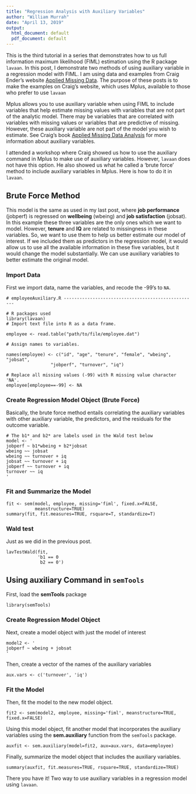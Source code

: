 ```yaml
---
title: "Regression Analysis with Auxiliary Variables"
author: "William Murrah"
date: "April 13, 2019"
output:
  html_document: default
  pdf_document: default
---
```


This is the third tutorial in a series that demonstrates how to us full information maximum likelihood (FIML) estimation using the R package `lavaan`. In this post, I demonstrate two methods of using auxiliary variable in a regression model with FIML. I am using data and examples from Craig Ender's website <a href="http://www.appliedmissingdata.com/book-examples.html">Applied Missing Data</a>. The purpose of these posts is to make the examples on Craig's website, which uses Mplus, available to those who prefer to use `lavaan`

Mplus allows you to use auxiliary variable when using FIML to include variables that help estimate missing values with variables that are not part of the analytic model. There may be variables that are correlated with variables with missing values or variables that are predictive of missing. However, these auxiliary variable are not part of the model you wish to estimate. See Craig's book <a href="http://www.amazon.com/Applied-Missing-Analysis-Methodology-Sciences/dp/1606236393/ref=sr_1_1?ie=UTF8&amp;qid=1402932586&amp;sr=8-1&amp;keywords=applied%20missing%20data%20analysis">Applied Missing Data Analysis</a> for more information about auxiliary variables.

I attended a workshop where Craig showed us how to use the auxiliary command in Mplus to make use of auxiliary variables. However, `lavaan` does not have this option. He also showed us what he called a 'brute force' method to include auxiliary variables in Mplus. Here is how to do it in `lavaan`.

## Brute Force Method

This model is the same as used in my last post, where **job performance** (jobperf) is regressed on **wellbeing** (wbeing) and **job satisfaction** (jobsat). In this example these three variables are the only ones which we want to model. However, **tenure** and **IQ** are related to missingness in these variables. So, we want to use them to help us better estimate our model of interest. If we included them as predictors in the regression model, it would allow us to use all the available information in these five variables, but it would change the model substantially. We can use auxiliary variables to better estimate the original model.

### Import Data

First we import data, name the variables, and recode the -99's to `NA`.
```
# employeeAuxiliary.R ---------------------------------------------------

# R packages used
library(lavaan)
# Import text file into R as a data frame.

employee <- read.table("path/to/file/employee.dat")

# Assign names to variables.

names(employee) <- c("id", "age", "tenure", "female", "wbeing", "jobsat", 
                 "jobperf", "turnover", "iq")

# Replace all missing values (-99) with R missing value character 'NA'.
employee[employee==-99] <- NA
```

### Create Regression Model Object (Brute Force)

Basically, the brute force method entails correlating the auxiliary variables with other auxiliary variable, the predictors, and the residuals for the outcome variable.
```
# The b1* and b2* are labels used in the Wald test below
model <- '
jobperf ~ b1*wbeing + b2*jobsat
wbeing ~~ jobsat
wbeing ~~ turnover + iq
jobsat ~~ turnover + iq
jobperf ~~ turnover + iq
turnover ~~ iq
'
```

### Fit and Summarize the Model

```
fit <- sem(model, employee, missing='fiml', fixed.x=FALSE, 
           meanstructure=TRUE)
summary(fit, fit.measures=TRUE, rsquare=T, standardize=T)
```

### Wald test

Just as we did in the previous post.
```
lavTestWald(fit, 
            'b1 == 0
             b2 == 0')
```

## Using **auxiliary** Command in `semTools`

First, load the **semTools** package

```
library(semTools)
```

### Create Regression Model Object

Next, create a model object with just the model of interest
```
model2 <- '
jobperf ~ wbeing + jobsat
'
```

Then, create a vector of the names of the auxiliary variables

```
aux.vars <- c('turnover', 'iq')
```

### Fit the Model

Then, fit the model to the new model object.

```
fit2 <- sem(model2, employee, missing='fiml', meanstructure=TRUE, fixed.x=FALSE)
```
Using this model object,  fit another model that incorporates the auxiliary variables using the **sem.auxiliary** function from the `semTools` package.

```
auxfit <- sem.auxiliary(model=fit2, aux=aux.vars, data=employee)

```

Finally, summarize the model object that includes the auxiliary variables.

```
summary(auxfit, fit.measures=TRUE, rsquare=TRUE, standardize=TRUE)
```

There you have it! Two way to use auxiliary variables in a regression model using `lavaan`.
